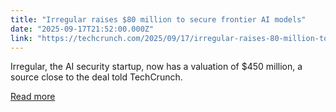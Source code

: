 ```yaml
---
title: "Irregular raises $80 million to secure frontier AI models"
date: "2025-09-17T21:52:00.000Z"
link: "https://techcrunch.com/2025/09/17/irregular-raises-80-million-to-secure-frontier-ai-models/"
---
```


Irregular, the AI security startup, now has a valuation of $450 million, a source  close to the deal told TechCrunch.

[Read more](https://techcrunch.com/2025/09/17/irregular-raises-80-million-to-secure-frontier-ai-models/)
